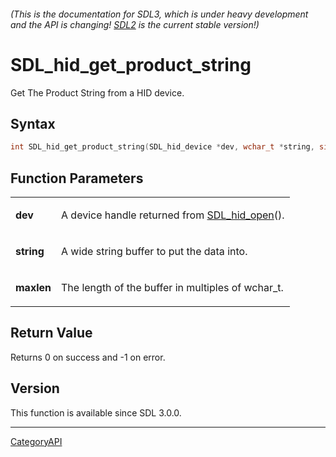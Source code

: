 ====== (This is the documentation for SDL3, which is under heavy development and the API is changing! [https://wiki.libsdl.org/ SDL2] is the current stable version!) ======
= SDL_hid_get_product_string =

Get The Product String from a HID device.

== Syntax ==

<syntaxhighlight lang='c'>
int SDL_hid_get_product_string(SDL_hid_device *dev, wchar_t *string, size_t maxlen);
</syntaxhighlight>

== Function Parameters ==

{|
|'''dev'''
|A device handle returned from [[SDL_hid_open]]().
|-
|'''string'''
|A wide string buffer to put the data into.
|-
|'''maxlen'''
|The length of the buffer in multiples of wchar_t.
|}

== Return Value ==

Returns 0 on success and -1 on error.

== Version ==

This function is available since SDL 3.0.0.

----
[[CategoryAPI]]


